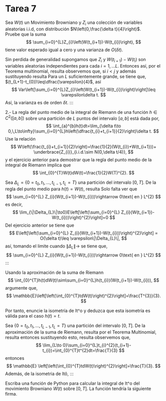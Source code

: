 # Tarea 7

:::{exr-1}
Sea $W(t)$ un Movimiento Browniano y $Z_{i}$ una colección de variables aleatorias i.i.d, con distribución $N\left(0,\frac{\delta t}{4}\right)$.\
Pruebe que la suma
$$
\sum_{i=0}^{L}Z_{i}\left(W(t_{i+1})-W(t_{i})\right),
$$
tiene valor esperado igual a cero y una varianza de $O(\delta t)$.
::: 

Sin perdida de generalidad supongamos que $Z_{i}$ y $W(t_{i+1})-W(t_{i})$ son variables aleatorias independientes para cada $i=1,\dots L$. Entonces
\begin{eqnarray*}
    \mathbb{E}\left[\sum_{i=0}^{L}Z_{i}\left(W(t_{i+1})-W(t_{i})\right)\right] & = &  \sum_{i=0}^{L}\mathbb{E}\left[Z_{i}\left(W(t_{i+1})-W(t_{i})\right)\right]\\
    & = &  \sum_{i=0}^{L}\mathbb{E}(Z_{i})\mathbb{E}\left(W(t_{i+1})-W(t_{i})\right)\\
    & = & 0
\end{eqnarray*}
así, 
\begin{eqnarray*}
    Var\left[\sum_{i=0}^{L}Z_{i}\left(W(t_{i+1})-W(t_{i})\right)\right] & = &   \mathbb{E}\left[\left(\sum_{i=0}^{L} Z_{i}(W(t_{i+1})-W(t_{i}))\right)^{2}\right]+\left(\mathbb{E}\left[\sum_{i=0}^{L} Z_{i}(W(t_{i+1})-W(t_{i}))\right]\right)^{2}\\
    & = &  \mathbb{E}\left[\left(\sum_{i=0}^{L} Z_{i}(W(t_{i+1})-W(t_{i}))\right)^{2}\right]
\end{eqnarray*}
por el Teorema multinomial, resulta
\begin{eqnarray*}
\mathbb{E}\left[\left(\sum_{i=0}^{L} Z_{i}(W(t_{i+1})-W(t_{i}))\right)^{2}\right] & = &  \mathbb{E}\left[\sum_{i=0}^{L} \left[Z_{i}(W(t_{i+1})-W(t_{i}))\right]^{2}+2\sum_{i\neq j}^{L} Z_{i}(W(t_{i+1})-W(t_{i}))Z_{j}(W(t_{j+1})-W(t_{j}))\right]\\
& = &  \sum_{i=0}^{L} \mathbb{E}\left[Z_{i}(W(t_{i+1})-W(t_{i}))\right]^{2}+2\sum_{i\neq j}^{L} \mathbb{E}\left[Z_{i}(W(t_{i+1})-W(t_{i}))Z_{j}(W(t_{j+1})-W(t_{j}))\right]\\
& = &  \sum_{i=0}^{L} \mathbb{E}\left[Z_{i}(W(t_{i+1})-W(t_{i}))\right]^{2}+2\sum_{i\neq j}^{L} \mathbb{E}\left[Z_{i}(W(t_{i+1})-W(t_{i}))Z_{j}(W(t_{j+1})-W(t_{j}))\right]
\end{eqnarray*}
observemos que, si $i<j$
\begin{eqnarray*}
    \mathbb{E}\left[Z_{i}(W(t_{i+1})-W(t_{i}))Z_{j}(W(t_{j+1})-W(t_{j}))\right] & = &  \mathbb{E}\{ \mathbb{E}\left[Z_{i}(W(t_{i+1})-W(t_{i}))Z_{j}(W(t_{j+1})-W(t_{j}))|\mathcal{F}_{j}\right]
    \}\\
    & = & \mathbb{E}[Z_{i}(W(t_{i+1})-W(t_{i}))Z_{j} ]\mathbb{E}\left[(W(t_{j+1})-W(t_{j}))|\mathcal{F}_{j}\right]\\
    & = & 0
\end{eqnarray*}
y además
\begin{eqnarray*}
    \mathbb{E}\left[Z_{i}(W(t_{i+1})-W(t_{i}))\right]^{2} & = &  \mathbb{E}\{ \mathbb{E}\left[Z_{i}^{2}(W(t_{i+1})-W(t_{i}))^{2}|\mathcal{F}_{j}\right]
    \}\\
    & = & \mathbb{E}\{Z_{i}^{2}\mathbb{E}\left[(W(t_{i+1})-W(t_{i}))^{2}|\mathcal{F}_{j}\right]\}\\
    & = & \mathbb{E}[Z_{i}^{2}](t_{i+1}-t_{i})\\
    & = & \dfrac{\delta t}{4}(t_{i+1}-t_{i})
\end{eqnarray*}
sustituyendo resulta
\begin{eqnarray*}
Var\left[\sum_{i=0}^{L}Z_{i}\left(W(t_{i+1})-W(t_{i})\right)\right] & = &  \sum_{i=0}^{L}\dfrac{\delta t}{4}(t_{i+1}-t_{i})\\
& = &  \dfrac{\delta t}{4}(t_{L+1}-t_{0}).
\end{eqnarray*}
Para un $L$ suficientemente grande, se tiene que, $(t_{L+1}-t_{0})\leq\dfrac{\varepsilon}{4}$, así
$$
Var\left[\sum_{i=0}^{L}Z_{i}\left(W(t_{i+1})-W(t_{i})\right)\right]\leq \varepsilon\delta t.
$$
Así, la varianza es de orden $\delta t$.
:::

:::{exr-1}

2.- La regla del punto medio de la integral de Riemann de una función $h\in C^{2}([a,b])$ sobre una partición de $L$ puntos del intervalo $[a,b]$ está dada por,
$$
\int_{a}^{b}h(t)dt=\lim_{\delta t\to 0,\,L\to\infty}\sum_{i=0}^{L}h\left(\dfrac{t_{i}+t_{i+1}}{2}\right)\delta t.
$$
Use la relación
$$
W\left(\frac{t_{i}+t_{i+1}}{2}\right)=\frac{1}{2}(W(t_{i})+W(t_{i+1}))+ \underbrace{Z_{i}}_{i.i.d.\sim N(0,\delta t/4)},
$$
y el ejercicio anterior para demostrar que la regla del punto medio de la integral de Riemann implica que
$$
\int_{0}^{T}W(t)dW(t)=\frac{1}{2}W(T)^{2}.
$$

::: 

Sea $\Delta_{L}=\{0=t_{0},t_{1},\dots,t_{L-1},t_{L}=T\}$ una partición del intervalo $[0,T]$.
    De la regla del punto medio para $h(t)=W(t)$, resulta
\begin{eqnarray*}
    \int_{0}^{T}W(t)dW(t) & = & \lim_{\delta t\to 0,\,L\to\infty}\sum_{i=0}^{L}W\left(\dfrac{t_{i}+t_{i+1}}{2}\right)(W(t_{i+1})-W(t_{i}))\\
    & = & \lim_{\delta t\to 0,\,L\to\infty}\sum_{i=0}^{L}\left[\frac{1}{2}(W(t_{i})+W(t_{i+1}))+ Z_{i}\right](W(t_{i+1})-W(t_{i}))\\
    & = & \lim_{\delta t\to 0,\,L\to\infty}\sum_{i=0}^{L}\frac{1}{2}\left(W(t_{i+1})^{2}-W(t_{i})^{2}\right)+ \lim_{\delta t\to 0,\,L\to\infty}\sum_{i=0}^{L} Z_{i}(W(t_{i+1})-W(t_{i}))\\
    & = & \lim_{\delta t\to 0,\,L\to\infty}\frac{1}{2}\left(W(T)^{2}-W(0)^{2}\right)+ \lim_{\delta t\to 0,\,L\to\infty}\sum_{i=0}^{L} Z_{i}(W(t_{i+1})-W(t_{i}))\\
    & = & \frac{1}{2}W(T)^{2}+ \lim_{\delta t\to 0,\,L\to\infty}\sum_{i=0}^{L} Z_{i}(W(t_{i+1})-W(t_{i}))
\end{eqnarray*}
Solo falta ver que 
$$
\sum_{i=0}^{L} Z_{i}(W(t_{i+1})-W(t_{i}))\rightarrow 0\text{ en } L^{2}
$$
es decir, 
$$
\lim_{\|\Delta_{L}\|\to0}E\left[\left(\sum_{i=0}^{L} Z_{i}(W(t_{i+1})-W(t_{i}))\right)^{2}\right]=0
$$
Del ejercicio anterior se tiene que 
$$
 E\left[\left(\sum_{i=0}^{L} Z_{i}(W(t_{i+1})-W(t_{i}))\right)^{2}\right] = O(\delta t)\leq \varepsilon\|\Delta_{L}\|,
$$
así, tomando el limite cuando $\|\Delta_{L}\|\to$ se tiene que,
$$
\sum_{i=0}^{L} Z_{i}(W(t_{i+1})-W(t_{i}))\rightarrow 0\text{ en } L^{2}
$$
:::

:::{exr-1}
Usando la aproximación de la suma de Riemann
$$
\int_{0}^{T}h(t)dW(t)\sim\sum_{i=0}^{L}h(t_{i})(W(t_{i+1})-W(t_{i})),
$$
argumente que,
$$
\mathbb{E}\left[\left(\int_{0}^{T}tdW(t)\right)^{2}\right]=\frac{T^{3}}{3}.
$$

Por tanto, enuncie la isometría de It\^o y deduzca que esta isometría es válida para el caso $h(t)=t$.
:::
Sea $\{0=t_{0},t_{1},\dots,t_{L-1},t_{L}=T\}$ una partición del intervalo $[0,T]$. De la aproximación de la suma de Riemann, resulta
\begin{eqnarray*}
\int_{0}^{T}tdW(t) & \sim & \sum_{i=0}^{L}t_{i}(W(t_{i+1})-W(t_{i}))\\
\Longrightarrow \left(\int_{0}^{T}tdW(t)\right)^{2} & \sim & \left(\sum_{i=0}^{L}t_{i}(W(t_{i+1})-W(t_{i}))\right)^{2},
\end{eqnarray*}
por el Teorema Multinomial, resulta
\begin{equation*}
    \left(\sum_{i=0}^{L}t_{i}(W(t_{i+1})-W(t_{i}))\right)^{2} = \sum_{i=0}^{L}t_{i}^{2}(W(t_{i+1})-W(t_{i}))^{2}+2\sum_{i\neq j}t_{i} t_{j}(W(t_{i+1})-W(t_{i}))(W(t_{j+1})-W(t_{j}))
\end{equation*}
entonces sustituyendo esto, resulta
\begin{eqnarray*}
   \mathbb{E}
\left[\left(\int_{0}^{T}tdW(t)\right)^{2}\right] & \sim &  \mathbb{E}
\left[\sum_{i=0}^{L}t_{i}^{2}(W(t_{i+1})-W(t_{i}))^{2}+2\sum_{i\neq j}t_{i} t_{j}(W(t_{i+1})-W(t_{i}))(W(t_{j+1})-W(t_{j}))\right]\\
& = &  
\sum_{i=0}^{L}t_{i}^{2}\mathbb{E}(W(t_{i+1})-W(t_{i}))^{2}+2\sum_{i\neq j}t_{i} t_{j}\mathbb{E}\left[(W(t_{i+1})-W(t_{i}))(W(t_{j+1})-W(t_{j}))\right]\\
& = &  
\sum_{i=0}^{L}t_{i}^{2}(t_{i+1}-t_{i}),
\end{eqnarray*}
observemos que,
$$
\lim_{L\to 0}\sum_{i=0}^{L}t_{i}^{2}(t_{i+1}-t_{i})=\int_{0}^{T}t^{2}dt=\frac{T}{3}
$$
entonces
$$
 \mathbb{E}
\left[\left(\int_{0}^{T}tdW(t)\right)^{2}\right]=\frac{T}{3}.
$$
Además, de la isometria de Itô,
\begin{eqnarray*}
\mathbb{E}
\left[\left(\int_{0}^{T}tdW(t)\right)^{2}\right] & = & \mathbb{E}
\left[\left(\int_{0}^{T}tdW(t)\right)\left(\int_{0}^{T}tdW(t)\right)\right]\\
& = & 
\int_{0}^{T}\mathbb{E}(t^{2})dt\\
& = & 
\int_{0}^{T}t^{2}dt\\
& = & \frac{T}{3}
\end{eqnarray*}
:::

:::{exr-1}
Escriba una función de Python para calcular la integral de It\^o del movimiento Browniano $W(t)$ sobre $[0,T]$. La función tendría la siguiente firma.
:::

